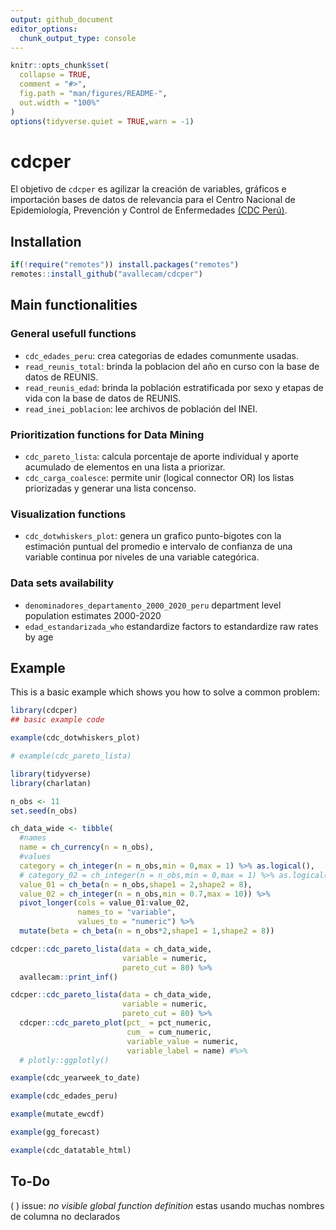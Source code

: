 ```yaml
---
output: github_document
editor_options: 
  chunk_output_type: console
---
```


<!-- README.md is generated from README.Rmd. Please edit that file -->

```r
knitr::opts_chunk$set(
  collapse = TRUE,
  comment = "#>",
  fig.path = "man/figures/README-",
  out.width = "100%"
)
options(tidyverse.quiet = TRUE,warn = -1)
```
# cdcper

<!-- badges: start -->
<!-- badges: end -->

El objetivo de `cdcper` es agilizar la creación de variables, gráficos 
e importación bases de datos de relevancia para el Centro Nacional de Epidemiología, 
Prevención y Control 
de Enfermedades [(CDC Perú)](https://www.dge.gob.pe/portalnuevo/).

## Installation

<!-- You can install the released version of cdcper from [CRAN](https://CRAN.R-project.org) with: install.packages("cdcper") -->

``` r
if(!require("remotes")) install.packages("remotes")
remotes::install_github("avallecam/cdcper")
```

## Main functionalities

### General usefull functions

- `cdc_edades_peru`: crea categorias de edades comunmente usadas.
- `read_reunis_total`: brinda la poblacion del año en curso 
con la base de datos de REUNIS.
- `read_reunis_edad`: brinda la población estratificada por sexo y etapas de vida 
con la base de datos de REUNIS.
- `read_inei_poblacion`: lee archivos de población del INEI.

### Prioritization functions for Data Mining

- `cdc_pareto_lista`: calcula porcentaje de aporte individual y aporte acumulado de elementos en una lista a priorizar.
- `cdc_carga_coalesce`: permite unir (logical connector OR) los listas priorizadas y generar una lista concenso.


### Visualization functions

- `cdc_dotwhiskers_plot`: genera un grafico punto-bigotes con la estimación puntual del promedio e intervalo de confianza de una variable continua por niveles de una variable categórica.

### Data sets availability

- `denominadores_departamento_2000_2020_peru` department level population estimates 2000-2020
- `edad_estandarizada_who` estandardize factors to estandardize raw rates by age


## Example

This is a basic example which shows you how to solve a common problem:

```r
library(cdcper)
## basic example code
```

```r
example(cdc_dotwhiskers_plot)
```

```r
# example(cdc_pareto_lista)
```

```r
library(tidyverse)
library(charlatan)

n_obs <- 11
set.seed(n_obs)

ch_data_wide <- tibble(
  #names
  name = ch_currency(n = n_obs),
  #values
  category = ch_integer(n = n_obs,min = 0,max = 1) %>% as.logical(),
  # category_02 = ch_integer(n = n_obs,min = 0,max = 1) %>% as.logical(),
  value_01 = ch_beta(n = n_obs,shape1 = 2,shape2 = 8),
  value_02 = ch_integer(n = n_obs,min = 0.7,max = 10)) %>%
  pivot_longer(cols = value_01:value_02,
               names_to = "variable",
               values_to = "numeric") %>%
  mutate(beta = ch_beta(n = n_obs*2,shape1 = 1,shape2 = 8))

cdcper::cdc_pareto_lista(data = ch_data_wide,
                         variable = numeric,
                         pareto_cut = 80) %>%
  avallecam::print_inf()

cdcper::cdc_pareto_lista(data = ch_data_wide,
                         variable = numeric,
                         pareto_cut = 80) %>%
  cdcper::cdc_pareto_plot(pct_ = pct_numeric,
                          cum_ = cum_numeric,
                          variable_value = numeric,
                          variable_label = name) #%>%
  # plotly::ggplotly()
```

```r
example(cdc_yearweek_to_date)
```

```r
example(cdc_edades_peru)
```

```r
example(mutate_ewcdf)
```

```r
example(gg_forecast)
```

```r
example(cdc_datatable_html)
```


## To-Do

( ) issue: _no visible global function definition_ estas usando muchas nombres de columna no declarados
